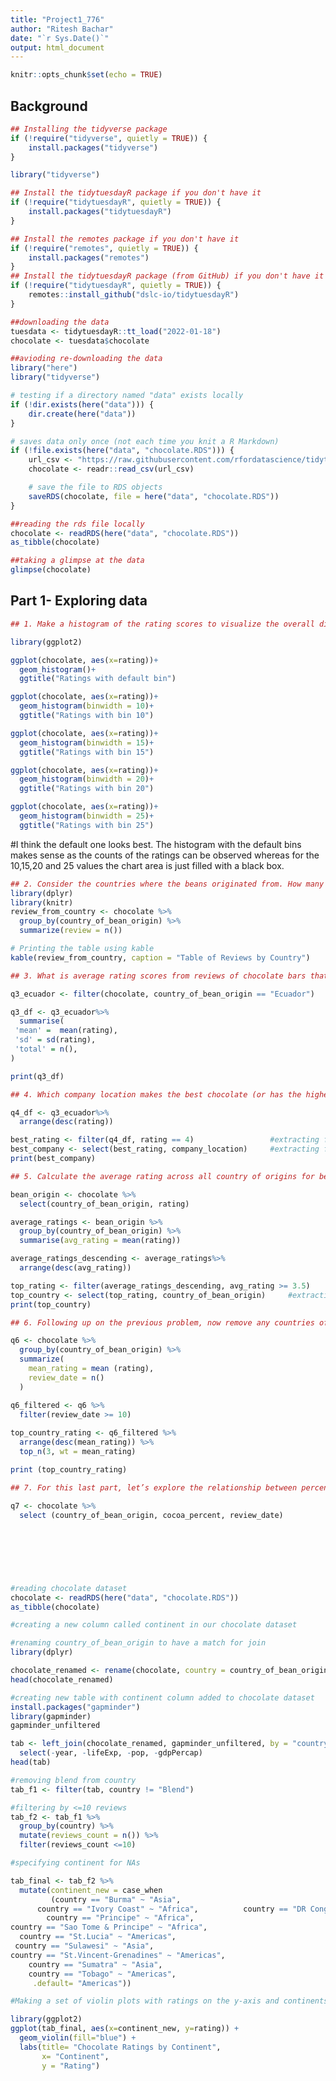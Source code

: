 ```yaml
---
title: "Project1_776"
author: "Ritesh Bachar"
date: "`r Sys.Date()`"
output: html_document
---
```


```r
knitr::opts_chunk$set(echo = TRUE)
```

## Background

```r

## Installing the tidyverse package
if (!require("tidyverse", quietly = TRUE)) {
    install.packages("tidyverse")
}

library("tidyverse")

## Install the tidytuesdayR package if you don't have it
if (!require("tidytuesdayR", quietly = TRUE)) {
    install.packages("tidytuesdayR")
}

## Install the remotes package if you don't have it
if (!require("remotes", quietly = TRUE)) {
    install.packages("remotes")
}
## Install the tidytuesdayR package (from GitHub) if you don't have it
if (!require("tidytuesdayR", quietly = TRUE)) {
    remotes::install_github("dslc-io/tidytuesdayR")
}

##downloading the data
tuesdata <- tidytuesdayR::tt_load("2022-01-18")
chocolate <- tuesdata$chocolate

##avioding re-downloading the data
library("here")
library("tidyverse")

# testing if a directory named "data" exists locally
if (!dir.exists(here("data"))) {
    dir.create(here("data"))
}

# saves data only once (not each time you knit a R Markdown)
if (!file.exists(here("data", "chocolate.RDS"))) {
    url_csv <- "https://raw.githubusercontent.com/rfordatascience/tidytuesday/master/data/2022/2022-01-18/chocolate.csv"
    chocolate <- readr::read_csv(url_csv)

    # save the file to RDS objects
    saveRDS(chocolate, file = here("data", "chocolate.RDS"))
}

##reading the rds file locally
chocolate <- readRDS(here("data", "chocolate.RDS"))
as_tibble(chocolate)

##taking a glimpse at the data
glimpse(chocolate)

```

## Part 1- Exploring data

```r
## 1. Make a histogram of the rating scores to visualize the overall distribution of scores. Change the number of bins from the default to 10, 15, 20, and 25. Pick on the one that you think looks the best. Explain what the difference is when you change the number of bins and explain why you picked the one you did.

library(ggplot2)

ggplot(chocolate, aes(x=rating))+
  geom_histogram()+
  ggtitle("Ratings with default bin")

ggplot(chocolate, aes(x=rating))+
  geom_histogram(binwidth = 10)+
  ggtitle("Ratings with bin 10")

ggplot(chocolate, aes(x=rating))+
  geom_histogram(binwidth = 15)+
  ggtitle("Ratings with bin 15")

ggplot(chocolate, aes(x=rating))+
  geom_histogram(binwidth = 20)+
  ggtitle("Ratings with bin 20")

ggplot(chocolate, aes(x=rating))+
  geom_histogram(binwidth = 25)+
  ggtitle("Ratings with bin 25")

```

#I think the default one looks best. The histogram with the default bins makes sense as the counts of the ratings can be observed whereas for the 10,15,20 and 25 values the chart area is just filled with a black box.

```r
## 2. Consider the countries where the beans originated from. How many reviews come from each country of bean origin?
library(dplyr)
library(knitr)
review_from_country <- chocolate %>%
  group_by(country_of_bean_origin) %>%
  summarize(review = n())

# Printing the table using kable
kable(review_from_country, caption = "Table of Reviews by Country")
```

```r
## 3. What is average rating scores from reviews of chocolate bars that have Ecuador as country_of_bean_origin in this dataset? For this same set of reviews, also calculate (1) the total number of reviews and (2) the standard deviation of the rating scores. Your answer should be a new data frame with these three summary statistics in three columns. Label the name of these columns mean, sd, and total.

q3_ecuador <- filter(chocolate, country_of_bean_origin == "Ecuador")

q3_df <- q3_ecuador%>%
  summarise(
 'mean' =  mean(rating),
 'sd' = sd(rating),
 'total' = n(),
)

print(q3_df)


```

```r
## 4. Which company location makes the best chocolate (or has the highest ratings on average) with beans from Ecuador?

q4_df <- q3_ecuador%>%
  arrange(desc(rating))

best_rating <- filter(q4_df, rating == 4)                 #extracting from row
best_company <- select(best_rating, company_location)     #extracting from column
print(best_company)

```

```r
## 5. Calculate the average rating across all country of origins for beans. Which top 3 countries (for bean origin) have the highest ratings on average?

bean_origin <- chocolate %>%
  select(country_of_bean_origin, rating)

average_ratings <- bean_origin %>%
  group_by(country_of_bean_origin) %>%
  summarise(avg_rating = mean(rating))

average_ratings_descending <- average_ratings%>%
  arrange(desc(avg_rating))

top_rating <- filter(average_ratings_descending, avg_rating >= 3.5)                 #extracting from row
top_country <- select(top_rating, country_of_bean_origin)     #extracting from column
print(top_country)

```

```r
## 6. Following up on the previous problem, now remove any countries of bean origins that have less than 10 chocolate bar reviews. Now, which top 3 countries have the highest ratings on average?

q6 <- chocolate %>%
  group_by(country_of_bean_origin) %>%
  summarize(
    mean_rating = mean (rating),
    review_date = n()
  )

q6_filtered <- q6 %>%
  filter(review_date >= 10)
  
top_country_rating <- q6_filtered %>%
  arrange(desc(mean_rating)) %>%
  top_n(3, wt = mean_rating)

print (top_country_rating)

```

```r
## 7. For this last part, let’s explore the relationship between percent chocolate and ratings. Use the functions in dplyr, tidyr, and lubridate to perform the following steps to the chocolate dataset:

q7 <- chocolate %>%
  select (country_of_bean_origin, cocoa_percent, review_date)
  

  
  
  
  
```


```r
#reading chocolate dataset
chocolate <- readRDS(here("data", "chocolate.RDS"))
as_tibble(chocolate)

#creating a new column called continent in our chocolate dataset

#renaming country_of_bean_origin to have a match for join
library(dplyr)

chocolate_renamed <- rename(chocolate, country = country_of_bean_origin)
head(chocolate_renamed)

#creating new table with continent column added to chocolate dataset
install.packages("gapminder")
library(gapminder)
gapminder_unfiltered

tab <- left_join(chocolate_renamed, gapminder_unfiltered, by = "country") |>
  select(-year, -lifeExp, -pop, -gdpPercap)
head(tab)

#removing blend from country
tab_f1 <- filter(tab, country != "Blend")  

#filtering by <=10 reviews
tab_f2 <- tab_f1 %>% 
  group_by(country) %>%
  mutate(reviews_count = n()) %>%
  filter(reviews_count <=10)

#specifying continent for NAs

tab_final <- tab_f2 %>% 
  mutate(continent_new = case_when
         (country == "Burma" ~ "Asia",
      country == "Ivory Coast" ~ "Africa",          country == "DR Congo" ~ "Africa",
        country == "Principe" ~ "Africa",
country == "Sao Tome & Principe" ~ "Africa",
  country == "St.Lucia" ~ "Americas", 
 country == "Sulawesi" ~ "Asia",
country == "St.Vincent-Grenadines" ~ "Americas",  
    country == "Sumatra" ~ "Asia",
    country == "Tobago" ~ "Americas",
     .default= "Americas"))

#Making a set of violin plots with ratings on the y-axis and continents on the x-axis

library(ggplot2)
ggplot(tab_final, aes(x=continent_new, y=rating)) + 
  geom_violin(fill="blue") +
  labs(title= "Chocolate Ratings by Continent",
       x= "Continent",
       y = "Rating")
```













